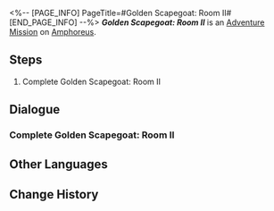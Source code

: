 <%-- [PAGE_INFO]
PageTitle=#Golden Scapegoat: Room II#
[END_PAGE_INFO] --%>
{{Stub|Dialogue.}}
{{Mission Infobox
|id            = 8030111
|title         = 
|image         = <!--Mission Golden Scapegoat Room II.png-->
|type          = Adventure
|event_name    = 
|chapter       = 
|requirements  = {{subst:void|<!--Unknown: {"Type":"Manual"}-->}}
|summary       = <!--official mission summary from Fate's Atlas-->
|characters    = Trailblazer
|startLocation = [[Amphoreus]] - [[Golden Scapegoat: Room II]]
|world         = Amphoreus
|area          = Golden Scapegoat: Room II
|prev          = 
|next          = 
|rewards       = 
}}
'''''Golden Scapegoat: Room II''''' is an [[Adventure Mission]] on [[Amphoreus]].

==Steps==
# Complete Golden Scapegoat: Room II

<!--
==Gameplay Notes==

--><!--
==Trial Character==

-->
==Dialogue==
{{Stub Dialogue}}
===Complete Golden Scapegoat: Room II{{subst:void|<!--803011101-->}}===
{{Mission Description|type=adventure|location=Golden Scapegoat: Room II|Every room in the hypogeum is protected by a seal, with this one bound by Golden Scapegoat. Only by solving its mystery can one proceed onward.}}
{{Dialogue Start}}
:{{tx}}
{{Dialogue End}}

==Other Languages==
{{Other Languages
|en   = Golden Scapegoat: Room II
|zhs  = 黄金替罪羊-房间Ⅱ
|zht  = 黃金替罪羔羊-房間Ⅱ
|ja   = 黄金のスケープゴート：部屋II
|ko   = 황금 희생양-방Ⅱ
|es   = Chivo expiatorio dorado: sala II
|fr   = Salle II du Bouc émissaire doré
|ru   = Золотое руно отпущения II
|th   = แพะรับบาปทองคำ: ห้อง II
|vi   = Con Dê Gánh Tội Vàng: Phòng II
|de   = Goldener Sündenbock: Raum II
|id   = Kambing Hitam Emas: Ruangan II
|pt   = Bode Expiatório Dourado: Sala II
}}

==Change History==
{{Change History|3.0}}
